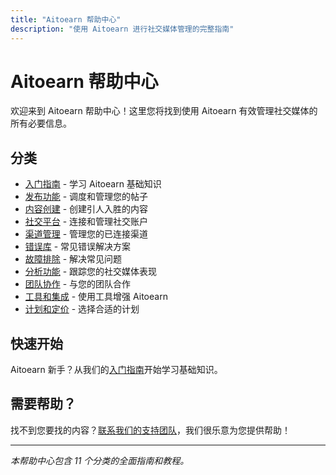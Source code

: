 ```yaml
---
title: "Aitoearn 帮助中心"
description: "使用 Aitoearn 进行社交媒体管理的完整指南"
---
```


# Aitoearn 帮助中心

欢迎来到 Aitoearn 帮助中心！这里您将找到使用 Aitoearn 有效管理社交媒体的所有必要信息。

## 分类

- [入门指南](/zh/help-center/getting-started) - 学习 Aitoearn 基础知识
- [发布功能](/zh/help-center/publishing) - 调度和管理您的帖子
- [内容创建](/zh/help-center/content-creation) - 创建引人入胜的内容
- [社交平台](/zh/help-center/social-platforms) - 连接和管理社交账户
- [渠道管理](/zh/help-center/channel-management) - 管理您的已连接渠道
- [错误库](/zh/help-center/error-library) - 常见错误解决方案
- [故障排除](/zh/help-center/troubleshooting) - 解决常见问题
- [分析功能](/zh/help-center/analytics) - 跟踪您的社交媒体表现
- [团队协作](/zh/help-center/team-collaboration) - 与您的团队合作
- [工具和集成](/zh/help-center/tools-integrations) - 使用工具增强 Aitoearn
- [计划和定价](/zh/help-center/plans-pricing) - 选择合适的计划

## 快速开始

Aitoearn 新手？从我们的[入门指南](/zh/help-center/getting-started)开始学习基础知识。

## 需要帮助？

找不到您要找的内容？[联系我们的支持团队](mailto:hello@aitoearn.com)，我们很乐意为您提供帮助！

---

*本帮助中心包含 11 个分类的全面指南和教程。*
